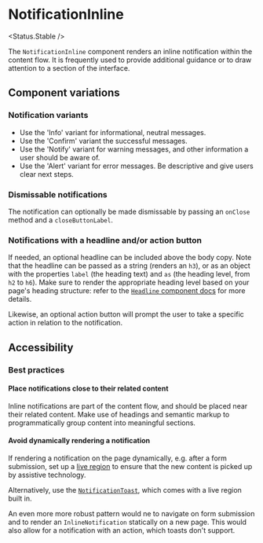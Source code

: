 
# NotificationInline

<Status.Stable />

The `NotificationInline` component renders an inline notification within the content flow. It is frequently used to provide additional guidance or to draw attention to a section of the interface.

<Story id="notification-notificationinline--base" />
<Props />

## Component variations

### Notification variants

<Story id="notification-notificationinline--variants" />

- Use the 'Info' variant for informational, neutral messages.
- Use the 'Confirm' variant the successful messages.
- Use the 'Notify' variant for warning messages, and other information a user should be aware of.
- Use the 'Alert' variant for error messages. Be descriptive and give users clear next steps.

### Dismissable notifications

The notification can optionally be made dismissable by passing an `onClose` method and a `closeButtonLabel`.

<Story id="notification-notificationinline--dismissable" />

### Notifications with a headline and/or action button

If needed, an optional headline can be included above the body copy. Note that the headline can be passed as a string (renders an `h3`), or as an object with the properties `label` (the heading text) and `as` (the heading level, from `h2` to `h6`). Make sure to render the appropriate heading level based on your page's heading structure: refer to the [`Headline` component docs](Typography/Headline) for more details.

Likewise, an optional action button will prompt the user to take a specific action in relation to the notification.

<Story id="notification-notificationinline--with-headline-and-action" />

## Accessibility

### Best practices

#### Place notifications close to their related content

Inline notifications are part of the content flow, and should be placed near their related content. Make use of headings and semantic markup to programmatically group content into meaningful sections.

#### Avoid dynamically rendering a notification

If rendering a notification on the page dynamically, e.g. after a form submission, set up a [live region](https://developer.mozilla.org/en-US/docs/Web/Accessibility/ARIA/ARIA_Live_Regions) to ensure that the new content is picked up by assistive technology.

Alternatively, use the [`NotificationToast`](Notifications/NotificationToast), which comes with a live region built in.

An even more more robust pattern would ne to navigate on form submission and to render an `InlineNotification` statically on a new page. This would also allow for a notification with an action, which toasts don't support.
